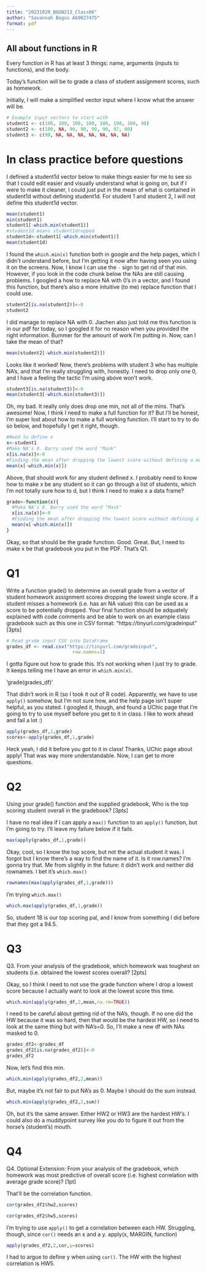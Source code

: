 ```yaml
---
title: "20231020_BGGN213_Class06"
author: "Savannah Bogus A69027475"
format: pdf
---
```


## All about functions in R

Every function in R has at least 3 things: name, arguments (inputs to functions), and the body. 

Today's function will be to grade a class of student assignment scores, such as homework. 

Initially, I will make a simplified vector input where I know what the answer will be. 

```r
# Example input vectors to start with
student1 <- c(100, 100, 100, 100, 100, 100, 100, 90)
student2 <- c(100, NA, 90, 90, 90, 90, 97, 80)
student3 <- c(90, NA, NA, NA, NA, NA, NA, NA)
```
# In class practice before questions
I defined a student1d vector below to make things easier for me to see so that I could edit easier and visually understand what is going on, but if I were to make it cleaner, I could just put in the mean of what is contained in student1d without defining student1d. For student 1 and student 2, I will not define this student1d vector.  
```r
mean(student1)
min(student1)
student1[-which.min(student1)]
#student1d means student1dropped
student1d<-student1[-which.min(student1)]
mean(student1d)
```
 I found the `which.min(x)` function both in google and the help pages, which I didn't understand before, but I'm getting it now after having seen you using it on the screens. Now, I know I can use the `-` sign to get rid of that min. However, if you look in the code chunk below the NAs are still causing problems. I googled a how to replace NA with 0's in a vector, and I found this function, but there's also a more intuitive (to me) replace function that I could use. 

```r
student2[is.na(student2)]<-0
student2
```
I did manage to replace NA with 0. Jiachen also just told me this function is in our pdf for today, so I googled it for no reason when you provided the right information. Bummer for the amount of work I'm putting in.  Now, can I take the mean of that? 
```r
mean(student2[-which.min(student2)])
```
Looks like it worked! Now, there's problems with student 3 who has multiple NA's, and that I'm really struggling with, honestly. I need to drop only one 0, and I have a feeling the tactic I'm using above won't work. 

```r
student3[is.na(student3)]<-0
mean(student3[-which.min(student3)])
```
Oh, my bad. It really only does drop one min, not all of the mins. That's awesome! Now, I think I need to make a full function for it? But I'll be honest, I'm super lost about how to make a full working function. I'll start to try to do so below, and hopefully I get it right, though. 

```r
#Need to define x
x<-student1
#Make NA's 0. Barry used the word "Mask"
x[is.na(x)]<-0
#Finding the mean after dropping the lowest score without defining a new vector
mean(x[-which.min(x)])
```
Above, that should work for any student defined x. I probably need to know how to make x be any student so it can go through a list of students, which I'm not totally sure how to d, but I think I need to make x a data frame? 
```r
grade<-function(x){
  #Make NA's 0. Barry used the word "Mask"
  x[is.na(x)]<-0
  #Finding the mean after dropping the lowest score without defining a new   vector
  mean(x[-which.min(x)])
}
```

Okay, so that should be the grade function. Good. Great. But, I need to make x be that gradebook you put in the PDF. That's Q1.  

# Q1
Write a function grade() to determine an overall grade from a vector of student homework assignment scores dropping the lowest single score. If a student misses a homework (i.e. has an NA value) this can be used as a score to be potentially dropped. Your final function should be adquately explained with code comments and be able to work on an example class gradebook such as this one in CSV format: “https://tinyurl.com/gradeinput” [3pts]

```r
# Read grade input CSV into DataFrame
grades_df <- read.csv("https://tinyurl.com/gradeinput",
                        row.names=1)
```
I gotta figure out how to grade this. It's not working when I just try to grade. It keeps telling me I have an error in `which.min(x)`. 

'grade(grades_df)'

That didn't work in R (so I took it out of R code). Apparently, we have to use `apply()` somehow, but I'm not sure how, and the help page isn't super helpful, as you stated. I googled it, though, and found a UChic page that I'm going to try to use myself before you get to it in class. I like to work ahead and fail a lot :)
```r
apply(grades_df,1,grade)
scores<-apply(grades_df,1,grade)
```
Heck yeah, I did it before you got to it in class! Thanks, UChic page about apply! That was way more understandable. Now, I can get to more questions.

# Q2
Using your grade() function and the supplied gradebook, Who is the top scoring student overall in the gradebook? [3pts]

I have no real idea if I can apply a `max()` function to an `apply()` function, but I'm going to try. I'll leave my failure below if it fails.
```r
max(apply(grades_df,1,grade))
```
Okay, cool, so I know the top score, but not the actual student it was. I forgot but I know there's a way to find the name of it. Is it row.names? I'm gonna try that. Me from slightly in the future: it didn't work and neither did rownames. I bet it's `which.max()`
```r
rownames(max(apply(grades_df,1,grade)))
```
I'm trying `which.max()`
```r
which.max(apply(grades_df,1,grade))
```
So, student 18 is our top scoring pal, and I know from something I did before that they got a 94.5.

# Q3

Q3. From your analysis of the gradebook, which homework was toughest on students (i.e. obtained the lowest scores overall? [2pts]

Okay, so I think I need to not use the grade function where I drop a lowest score because I actually want to look at the lowest score this time. 
```r
which.min(apply(grades_df,2,mean,na.rm=TRUE))
```
I need to be careful about getting rid of the NA's, though. If no one did the HW because it was so hard, then that would be the hardest HW, so I need to look at the same thing but with NA's=0. So, I'll make a new df with NAs masked to 0. 
```r
grades_df2<-grades_df
grades_df2[is.na(grades_df2)]<-0
grades_df2
```
Now, let's find this min.
```r
which.min(apply(grades_df2,2,mean))
```
But, maybe it's not fair to put NA's as 0. Maybe I should do the sum instead.
```r
which.min(apply(grades_df2,2,sum))
```
Oh, but it's the same answer. Either HW2 or HW3 are the hardest HW's. I could also do a muddypoint survey like you do to figure it out from the horse's (student's) mouth.

# Q4

Q4. Optional Extension: From your analysis of the gradebook, which homework was most predictive of overall score (i.e. highest correlation with average grade score)? [1pt]

That'll be the correlation function. 
```r
cor(grades_df2$hw2,scores)
```
```r
cor(grades_df2$hw5,scores)
```
I'm trying to use `apply()` to get a correlation between each HW. Struggling, though, since `cor()` needs an x and a y.
apply(x, MARGIN, function)
```r
apply(grades_df2,2,cor,y=scores)
```
I had to argue to define y when using `cor()`. The HW with the highest correlation is HW5. 

